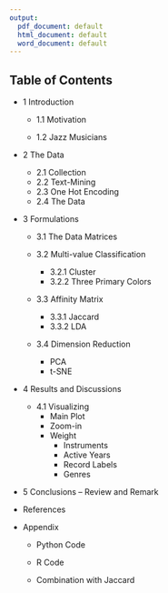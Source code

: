```yaml
---
output:
  pdf_document: default
  html_document: default
  word_document: default
---
```



## Table of Contents

* 1  Introduction

  + 1.1 Motivation

  + 1.2 Jazz Musicians

* 2  The Data
  
  + 2.1 Collection
  + 2.2 Text-Mining 
  + 2.3 One Hot Encoding
  + 2.4 The Data
  
* 3  Formulations

  + 3.1 The Data Matrices

  + 3.2 Multi-value Classification
    - 3.2.1 Cluster
    - 3.2.2 Three Primary Colors
  + 3.3 Affinity Matrix
    + 3.3.1 Jaccard
    + 3.3.2 LDA
  + 3.4 Dimension Reduction
    + PCA
    + t-SNE

* 4  Results and Discussions

  + 4.1 Visualizing
    - Main Plot
    - Zoom-in
    - Weight
      - Instruments
      - Active Years
      - Record Labels
      - Genres

* 5  Conclusions -- Review and Remark

* References

* Appendix 

  * Python Code

  * R Code

  * Combination with Jaccard
